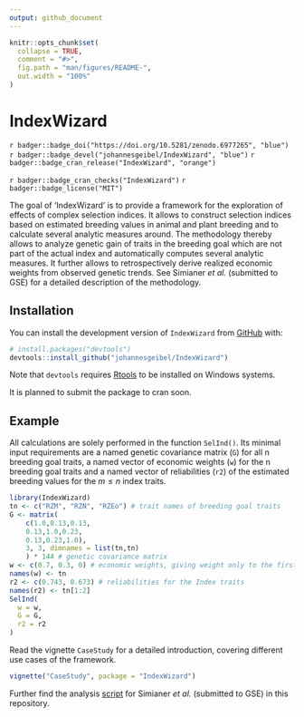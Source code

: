 ```yaml
---
output: github_document
---
```


<!-- README.md is generated from README.Rmd. Please edit that file -->

```r
knitr::opts_chunk$set(
  collapse = TRUE,
  comment = "#>",
  fig.path = "man/figures/README-",
  out.width = "100%"
)
```

# IndexWizard

<!-- badges: start -->

`r badger::badge_doi("https://doi.org/10.5281/zenodo.6977265", "blue")` `r badger::badge_devel("johannesgeibel/IndexWizard", "blue")` `r badger::badge_cran_release("IndexWizard", "orange")`
  
`r badger::badge_cran_checks("IndexWizard")` `r badger::badge_license("MIT")`

<!-- badges: end -->

The goal of 'IndexWizard' is to provide a framework for the exploration of effects of complex selection indices. It allows to construct selection indices based on estimated breeding values in animal and plant breeding and to calculate several analytic measures around. The methodology thereby allows to analyze genetic gain of traits in the breeding goal which are not part of the actual index and automatically computes several analytic measures. It further allows to retrospectively derive realized economic weights from observed genetic trends. See Simianer *et al.* (submitted to GSE) for a detailed description of the methodology.

## Installation

You can install the development version of `IndexWizard` from [GitHub](https://github.com/) with:

```r
# install.packages("devtools")
devtools::install_github("johannesgeibel/IndexWizard")
```

Note that `devtools` requires [Rtools](https://cran.r-project.org/bin/windows/Rtools/) to be installed on Windows systems.

It is planned to submit the package to cran soon.

## Example

All calculations are solely performed in the function `SelInd()`. Its minimal input requirements are a named genetic covariance matrix (`G`) for all n breeding goal traits, a named vector of economic weights (`w`) for the n breeding goal traits and a named vector of reliabilities (`r2`) of the estimated breeding values for the $m \le n$ index traits.

```r
library(IndexWizard)
tn <- c("RZM", "RZN", "RZEo") # trait names of breeding goal traits
G <- matrix(
    c(1.0,0.13,0.13,
    0.13,1.0,0.23,
    0.13,0.23,1.0),
    3, 3, dimnames = list(tn,tn)
    ) * 144 # genetic covariance matrix
w <- c(0.7, 0.3, 0) # economic weights, giving weight only to the first two traits
names(w) <- tn
r2 <- c(0.743, 0.673) # reliabilities for the Index traits
names(r2) <- tn[1:2]
SelInd(
  w = w,
  G = G,
  r2 = r2
)
```

Read the vignette `CaseStudy` for a detailed introduction, covering different use cases of the framework.

```r
vignette("CaseStudy", package = "IndexWizard")
```

Further find the analysis [script](https://github.com/johannesgeibel/IndexWizard/blob/main/scripts/makePlots.r) for Simianer *et al.* (submitted to GSE) in this repository.
